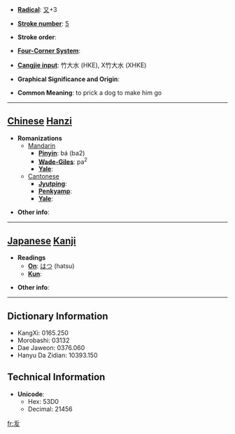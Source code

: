 * '''[[Wiktionary:Chinese radical index| Radical]]''': [[Wiktionary:Chinese radical index 又|又]]+3

* '''[[Wiktionary:Chinese total strokes index|Stroke number]]''': [[Wiktionary:Chinese total strokes index 5|5]]

* '''Stroke order''': 

* '''[[Wiktionary:Chinese four corner index|Four-Corner System]]''': 

* '''[[Wiktionary:Chinese Cangjie index|Cangjie input]]''': 竹大水 (HKE), X竹大水 (XHKE)

* '''Graphical Significance and Origin''': 

* '''Common Meaning''': to prick a dog to make him go

----

== [[Chinese]] [[Hanzi]] ==

* '''Romanizations'''
** [[Mandarin]]
*** '''[[Pinyin]]''': bá (ba2)
*** '''[[Wade-Giles]]''': pa<sup>2</sup>
*** '''[[Yale]]''': 
**[[Cantonese]]
***'''[[Jyutping]]''':
***'''[[Penkyamp]]''': 
***'''[[Yale]]''': 

* '''Other info''': 

----

== [[Japanese]] [[Kanji]] ==

* '''Readings'''
** '''[[On]]''': [[はつ]] (hatsu)
** '''[[Kun]]''': 

* '''Other info''':  

----

== Dictionary Information ==

* KangXi: 0165.250
* Morobashi: 03132
* Dae Jaweon: 0376.060
* Hanyu Da Zidian: 10393.150

== Technical Information ==

* '''Unicode''':
** Hex: 53D0
** Decimal: 21456

[[fr:叐]]